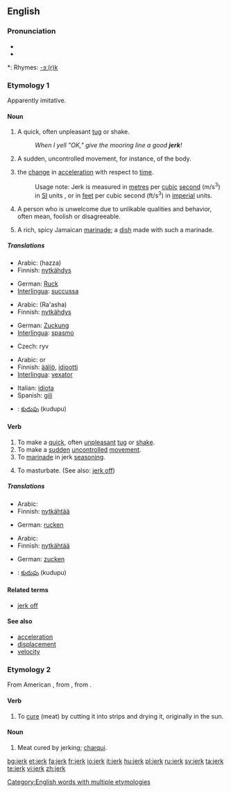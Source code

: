 ==English==

===Pronunciation===
* {{IPA|/ʤɜ:k/}}
* {{audio|en-us-jerk.ogg|Audio (US)}}

*: Rhymes: [[Rhymes:English:-ɜː(r)k|-ɜː(r)k]]

===Etymology 1===
Apparently imitative.

====Noun====
{{en-noun}}

# A quick, often unpleasant [[tug]] or shake.
#: ''When I yell "OK," give the mooring line a good '''jerk'''!''
# A sudden, uncontrolled movement, for instance, of the body.
# {{physics}} the [[change]] in [[acceleration]] with respect to [[time]].
#: Usage note: Jerk is measured in [[metre]]s per [[cubic]] [[second]] (m/s<sup>3</sup>) in [[SI]] units , or in [[feet]] per cubic second (ft/s<sup>3</sup>) in [[imperial]] units.
# {{US|slang|pejorative}} A person who is unwelcome due to unlikable qualities and behavior, often mean, foolish or disagreeable.
# A rich, spicy Jamaican [[marinade]]; a [[dish]] made with such a marinade.

=====Translations=====
{{trans-top|A quick, often unpleasant tug or shake}}
* Arabic: {{Arab|[[هزة]]}} (hazza)
* Finnish: [[nytkähdys]]
{{trans-mid}}
* German: [[Ruck]] {{m}}
* [[Interlingua]]: [[succussa]]
{{trans-bottom}}

{{trans-top|A sudden, uncontrolled movement, for instance, of the body}}
* Arabic: {{Arab|[[رعشة]]}} (Ra'asha)
* Finnish: [[nytkähdys]]
{{trans-mid}}
* German: [[Zuckung]] {{f}}
* [[Interlingua]]: [[spasmo]]
{{trans-bottom}}

{{trans-top|the change in acceleration with respect to time}}
* Czech: ryv
{{trans-mid}}
{{trans-bottom}}

{{trans-top|A person, usually male, who is unwelcome due to unlikable qualities and behavior}}
* Arabic: {{Arab|[[أحمق]]}} or {{Arab|[[مغفل]]}}
* Finnish: [[ääliö]], [[idiootti]]
* [[Interlingua]]: [[vexator]]
{{trans-mid}}
* Italian: [[idiota]]
* Spanish: [[gilí]] {{m|f}}
{{trans-bottom}}

{{trans-top|A rich, spicy Jamaican marinade; a dish made with such a marinade}}
{{trans-mid}}
{{trans-bottom}}

{{checktrans-top}}
* {{ttbc|Telugu}}: [[కుదుపు]] (kudupu)
{{checktrans-mid}}
{{checktrans-bottom}}

====Verb====
{{en-verb}}

# To make a [[quick]], often [[unpleasant]] [[tug]] or [[shake]].
# To make a [[sudden]] [[uncontrolled]] [[movement]].
# To [[marinade]] in jerk [[seasoning]].
# {{UK|slang|vulgar}} To masturbate. (See also: [[jerk off]])

=====Translations=====
{{trans-top|To make a quick, often unpleasant tug or shake}}
* Arabic: {{Arab|[[يهز]]}}
* Finnish: [[nytkähtää]]
{{trans-mid}}
* German: [[rucken]]
{{trans-bottom}}

{{trans-top|To make a sudden uncontrolled movement}}
* Arabic: {{Arab|[[يرتعش]]}}
* Finnish: [[nytkähtää]]
{{trans-mid}}
* German: [[zucken]]
{{trans-bottom}}

{{trans-top|To marinade in jerk seasoning}}
{{trans-mid}}
{{trans-bottom}}

{{checktrans-top}}
* {{ttbc|Telugu}}: [[కుదుపు]] (kudupu)
{{checktrans-mid}}
{{checktrans-bottom}}

====Related terms====
* [[jerk off]]

====See also====
* [[acceleration]]
* [[displacement]]
* [[velocity]]

===Etymology 2===
From American {{Sp.}} {{term|charquear}}, from {{term|charqui}}, from {{Quech.}} {{term|echarqui||strips of dried flesh}}.

====Verb====
{{en-verb}}

# To [[cure]] (meat) by cutting it into strips and drying it, originally in the sun.

====Noun====
{{en-noun|-}}

# Meat cured by jerking; [[charqui]].

[[Category:English words with multiple etymologies]]

[[bg:jerk]]
[[et:jerk]]
[[fa:jerk]]
[[fr:jerk]]
[[io:jerk]]
[[it:jerk]]
[[hu:jerk]]
[[pl:jerk]]
[[ru:jerk]]
[[sv:jerk]]
[[ta:jerk]]
[[te:jerk]]
[[vi:jerk]]
[[zh:jerk]]